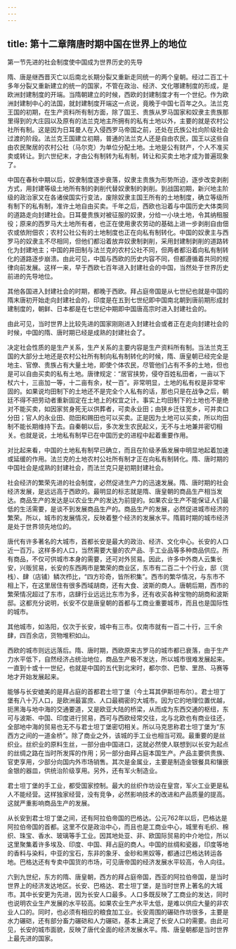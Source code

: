 ```yaml
---
---
---
```

title: 第十二章隋唐时期中国在世界上的地位
---





第一节先进的社会制度使中国成为世界历史的先导

隋、唐是继西晋灭亡以后南北长期分裂又重新走同统一的两个皇朝。经过二百工十多年分裂又重新建立的统一的国家，不管在政治、经济、文化哪建制度的形成，是欧洲封建制度的开端。当隋朝建立的时候，西欧的封建制度才有一个世纪。作为欧洲封建制中心的法国，就封建制度开端这一点说，竟晚于中国七百年之久。法兰克王国的初期，在生产资料所有制方面，除了国王、贵族从罗马国家和奴隶主贵族那里得到的大庄园以及原有的法兰克地主所拥有的私有土地以外，主要的就是农村公社所有制。这是因为日耳曼人在入侵西罗马帝国之前，还处在氏族公社向阶级社会过渡的阶段。法兰克王国建立初期，普通的法兰克人还是自由农民，国王以这些自由农民聚居的农村公社（马尔克）为单位分配土地。土地是公有财产，个人不准买卖或转让。到六世纪末，才由公有制转为私有制，转让和买卖土地才成为普遍现象了。

中国在春秋中期以后，奴隶制度逐步衰落，奴隶主贵族为形势所迫，逐步改变剥削方式，用封建等级土地所有制的剥削代替奴隶制的剥削。到战国初期，新兴地主阶级的政治家又在各诸侯国实行变法，废除奴隶主国王所有的土地制度，确立等级所有制下的私有制，准许土地自由买卖。千年之后，西欧也沿着与中国历史大体类同的道路走向封建社会。日耳曼贵族对被征服的奴隶，分给一小块土地，令其纳租服役；原来的西罗马大土地所有者，也正在使用隶农劳动的基础上进一步剥削自由佃农或依附佃农；农村公社公有的土地制度也正在向私有制转化。中国的奴隶主与西罗马的奴隶主不尽相同，但他们都沿着放弃奴隶制剥削，采用封建制剥削的道路转化为封建地主；中国的井田制与法兰克的农村公社不同，但两者都沿着向私有制转化的道路逐步崩溃。由此可见，中国与西欧的历史内容不同，但都遵循着共同的规律向前发展。这样一来，早于西欧七百年进入封建社会的中国，当然处于世界历史前进的先导地位。

其他各国进入封建社会的时期，都晚于西欧。拜占庭帝国是从七世纪也就是中国的隋末唐初开始走向封建社会的，印度是在五到七世纪即中国南北朝到唐前期形成封建制度的，朝鲜、日本都是在七世纪中期即中国唐高宗时进入封建社会的。

由此可见，当时世界上比较先进的国家刚刚进入封建社会或者正在走向封建社会的时候，中国的隋、唐时期已经是成熟的封建社会了。

决定社会性质的是生产关系，生产关系的主要内容是生产资料所有制。当法兰克王国的大部分土地还是农村公社所有制向私有制转化的时候，隋、唐皇朝已经完全是地主、官僚、贵族占有大量土地，即使个体农民，尽管他们占有不多的土地，但也是可以自由买卖的私有土地。唐律规定：“居官挟势，侵夺百姓私田者，一亩以下杖六十，三亩加一等，十二亩有余，杖一百”。非常明显，土地的私有权是非常牢固的。如果说均田制下的土地还不是完全个人私有的话，那也只是在战争之后，朝廷不得不把劳动者重新固定在土地上的权宜之计。事实上均田制下的土地也不是绝对不能买卖，如因家贫身死无以供葬者，可卖永业田；由狭乡迁往宽乡，可并卖口分田；官人的永业田、勋田和赐田也可以买卖。正是因为土地可以买卖，所以均田制不能长期维持下去。自秦朝以后，多次发生农民起义，无不与土地兼并密切相关。也就是说，土地私有制早已在中国历史的进程中起着重要作用。

对比起来看，中国的土地私有制早已确立，而且在阶级矛盾发展中明显地起着加速或延缓的作用。法兰克的土地农村公社所有制才正在向私有制转化。隋、唐时期的中国社会是成熟的封建社会，而法兰克只是初期封建社会。

社会经济的繁荣先进的社会制度，必然促进生产力的迅速发展。隋、唐时期的社会经济发展，是远远高于西欧的。最明显的标志就是隋、唐皇朝的商品生产相当发达。商品生产的发达是以农业生产的发达为前提的。如果农业生产不能保证人们最低的生活需要，是谈不到发展商品生产的。商品生产的发展，必然促进城市经济的繁荣。所以，城市的发展情况，反映着整个经济的发展水平。隋肩时期的城市经济是处于世界领先地位的。

唐代有许多著名的大城市，首都长安是最大的政治、经济、文化中心。长安的人口近一百万。这样多的人口，当然需要大量的农产品、手工业品等多种商品供应。所有商品，不仅可供城市本身的需要，还可对外贸易。因此，许多中外商人云集长安，兴贩贸易，长安的东西两市是繁荣的商业区，东市有二百二十个行业，邸（货栈）、肆（店铺）鳞次栉比，“四方珍奇，皆所积集”。西市的繁华情况，与东市不相上下，在这里居住有很多西域胡商，还有大食、波斯的商人。唐朝后期，西市的繁荣情况超过了东市，店肆行业远远比东市为多，还有收买各种宝物的胡商和波斯邸。这都充分说明，长安不仅是唐皇朝的首都与工商业重要城市，而且也是国际性的城市。

其他城市，如洛阳，仅次于长安，城中有三市。仅南市就有一百二十行，三千余肆，四百余店，货物堆积如山。

西欧的城市则远远落后。隋、唐时期，西欧原来古罗马的城市都已衰落，由于生产力水平低下，自然经济占统治地位，商品生产极不发达，所以城市很难发展起来。一直到十或十一世纪，也就是中国的五代到北宋时，都尔奈、巴黎、里昂、马赛等地才开始发展起来。

能够与长安媲美的是拜占庭的首都君士坦丁堡（今土耳其伊斯坦布尔）。君士坦丁堡有八十万人口，是欧洲最富庶、人口最稠密的大城市。因为它的地理位置优越，扼黑海与地中海的交通要道，又是欧亚大陆的桥梁，从而成为东西交通的枢纽，东可与波斯、中国、印度进行贸易，西可与西欧经常交往，北与北欧也有商业往还，全部地中海的贸易也无不与君士坦丁堡密切相关。所以马克思称君士坦丁堡为“东西方之间的一道金桥”。除了商业之外，该城的手工业也相当可观。最重要的是丝织业。丝织业的原料生丝，一部分由中国进口，这就必然使人联想到以长安为起点的丝绸之路在当时所发挥的作用；另一部分由拜占庭本国生产。产品主要供贵族、官吏享用，少部分向国内外市场销售。其次是金属业，主要是制造金银餐具和镶嵌金银的器皿，供统治阶级享用。另外，还有军火制造业。

君士坦丁堡的手工业，都受国家控制。最大的丝织作坊设在皇宫，军火工业更是私人不能经营。这样独家经营，没有竞争，必然影响技术的改进和产品质量的提高。这就严重影响商品生产的发展。

从长安到君士坦丁堡之间，还有阿拉伯帝国的巴格达。公元762年以后，巴格达是阿拉伯帝国的首都。这里不仅是政治中心，而且也是工商业中心，城里有毛织、棉织、珠宝、香水、玻璃等手工业。因其地处亚、非、欧国际贸易的中介地位，所以这里聚集着许多埃及、印度、中国、拜占庭的商人。中国的丝绸和瓷器，印度等地的香料与染料，中亚的宝石，东非的象牙、金砂和黑奴等，都通过巴格达转运各地。巴格达还有专卖中国货的市场，可见唐帝国的经济发展水平较高，令人向往。

六到九世纪，东方的隋、唐皇朝，西方的拜占庭帝国，西亚的阿拉伯帝国，是当时世界上的经济发达地区。长安、巴格达、君士坦丁堡，是当时世界上著名的大城市。其中长安更为先进，因为长安人口最多。人口多既反映了工商业的发达，同时也说明农业生产发展的水平较高。如果农业生产水平太低，是难以供应大量的非农业人口的。同时，也必须有相应的粮食加工业。长安周围的碾硙作坊很多，主要是水力碾硙，还有部分畜力碾硙和人力碾硙，基本上满足了长安人口的需要。由此可见，长安的城市面貌，反映了唐代全面的经济发展水平。隋、唐皇朝都是当时世界上最先进的国家。